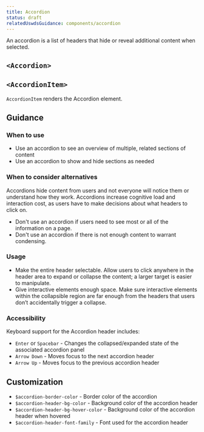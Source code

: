 ```yaml
---
title: Accordion
status: draft
relatedUswdsGuidance: components/accordion
---
```


An accordion is a list of headers that hide or reveal additional content when selected.

## `<Accordion>`

## `<AccordionItem>`

`AccordionItem` renders the Accordion element.

## Guidance 

### When to use

- Use an accordion to see an overview of multiple, related sections of content
- Use an accordion to show and hide sections as needed

### When to consider alternatives

Accordions hide content from users and not everyone will notice them or understand how they work.
Accordions increase cognitive load and interaction cost, as users have to make decisions about what headers to click on.

- Don't use an accordion if users need to see most or all of the information on a page.
- Don't use an accordion if there is not enough content to warrant condensing.

### Usage

- Make the entire header selectable. Allow users to click anywhere in the header area to expand or collapse the content; a larger target is easier to manipulate.
- Give interactive elements enough space. Make sure interactive elements within the collapsible region are far enough from the headers that users don’t accidentally trigger a collapse.

### Accessibility
Keyboard support for the Accordion header includes:
- `Enter` or `Spacebar` - Changes the collapsed/expanded state of the associated accordion panel
- `Arrow Down` - Moves focus to the next accordion header
- `Arrow Up` - Moves focus to the previous accordion header

## Customization

- `$accordion-border-color` -  Border color of the accordion
- `$accordion-header-bg-color` - Background color of the accordion header
- `$accordion-header-bg-hover-color` - Background color of the accordion header when hovered
- `$accordion-header-font-family` - Font used for the accordion header


